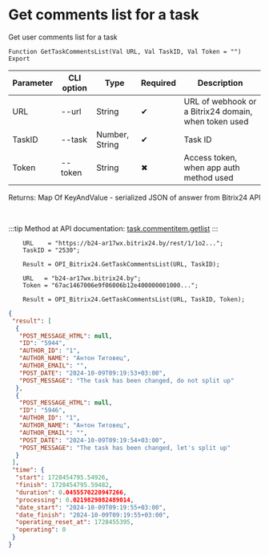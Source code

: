 ﻿---
sidebar_position: 1
---


# Get comments list for a task
 Get user comments list for a task



`Function GetTaskCommentsList(Val URL, Val TaskID, Val Token = "") Export`

  | Parameter | CLI option | Type | Required | Description |
  |-|-|-|-|-|
  | URL | --url | String | &#x2714; | URL of webhook or a Bitrix24 domain, when token used |
  | TaskID | --task | Number, String | &#x2714; | Task ID |
  | Token | --token | String | &#x2716; | Access token, when app auth method used |

  
  Returns:  Map Of KeyAndValue - serialized JSON of answer from Bitrix24 API

<br/>

:::tip
Method at API documentation: [task.commentitem.getlist](https://dev.1c-bitrix.ru/rest_help/tasks/task/commentitem/getlist.php)
:::
<br/>


```bsl title="1C:Enterprise/OneScript code example"
    URL    = "https://b24-ar17wx.bitrix24.by/rest/1/1o2...";
    TaskID = "2530";

    Result = OPI_Bitrix24.GetTaskCommentsList(URL, TaskID);

    URL   = "b24-ar17wx.bitrix24.by";
    Token = "67ac1467006e9f06006b12e400000001000...";

    Result = OPI_Bitrix24.GetTaskCommentsList(URL, TaskID, Token);
```
 



```json title="Result"
{
 "result": [
  {
   "POST_MESSAGE_HTML": null,
   "ID": "5944",
   "AUTHOR_ID": "1",
   "AUTHOR_NAME": "Антон Титовец",
   "AUTHOR_EMAIL": "",
   "POST_DATE": "2024-10-09T09:19:53+03:00",
   "POST_MESSAGE": "The task has been changed, do not split up"
  },
  {
   "POST_MESSAGE_HTML": null,
   "ID": "5946",
   "AUTHOR_ID": "1",
   "AUTHOR_NAME": "Антон Титовец",
   "AUTHOR_EMAIL": "",
   "POST_DATE": "2024-10-09T09:19:54+03:00",
   "POST_MESSAGE": "The task has been changed, let's split up"
  }
 ],
 "time": {
  "start": 1728454795.54926,
  "finish": 1728454795.59482,
  "duration": 0.0455570220947266,
  "processing": 0.0219829082489014,
  "date_start": "2024-10-09T09:19:55+03:00",
  "date_finish": "2024-10-09T09:19:55+03:00",
  "operating_reset_at": 1728455395,
  "operating": 0
 }
}
```
